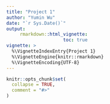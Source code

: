 ```yaml
---
title: "Project 1"
author: "Yumin Wu"
date: "`r Sys.Date()`"
output: 
     rmarkdown::html_vignette:
                     toc: true
vignette: >
  %\VignetteIndexEntry{Project 1}
  %\VignetteEngine{knitr::rmarkdown}
  %\VignetteEncoding{UTF-8}
---
```


```r
knitr::opts_chunk$set(
  collapse = TRUE,
  comment = "#>"
)
```

